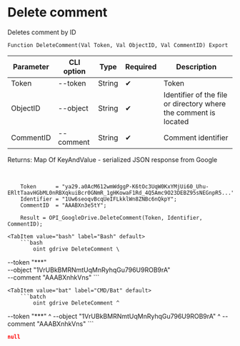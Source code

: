 ﻿---
sidebar_position: 4
---


# Delete comment
 Deletes comment by ID



`Function DeleteComment(Val Token, Val ObjectID, Val CommentID) Export`

  | Parameter | CLI option | Type | Required | Description |
  |-|-|-|-|-|
  | Token | --token | String | &#x2714; | Token |
  | ObjectID | --object | String | &#x2714; | Identifier of the file or directory where the comment is located |
  | CommentID | --comment | String | &#x2714; | Comment identifier |

  
  Returns:  Map Of KeyAndValue - serialized JSON response from Google

<br/>




```bsl title="1C:Enterprise/OneScript code example"
    Token      = "ya29.a0AcM612wmWdggP-K6tOc3UqW0KxYMjUi60_Uhu-ERltTaavHGbML0nRBXqkuiBcr0GNmR_1gHKowaF1Rd_4Q5Amc9O23DEBZ95sNEGnpR5...";
    Identifier = "1Uw6seoqvBcqUeIFLkklWn8ZNBc6nQkpY";
    CommentID  = "AAABXn3e5tY";

    Result = OPI_GoogleDrive.DeleteComment(Token, Identifier, CommentID);
```
 

 <Tabs>
  
    <TabItem value="bash" label="Bash" default>
        ```bash
            oint gdrive DeleteComment \
 --token "***" \
 --object "1VrUBkBMRNmtUqMnRyhqGu796U9ROB9rA" \
 --comment "AAABXnhkVns"
        ```
    </TabItem>
  
    <TabItem value="bat" label="CMD/Bat" default>
        ```batch
            oint gdrive DeleteComment ^
 --token "***" ^
 --object "1VrUBkBMRNmtUqMnRyhqGu796U9ROB9rA" ^
 --comment "AAABXnhkVns"
        ```
    </TabItem>
</Tabs>


```json title="Result"
null
```
